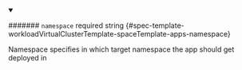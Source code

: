 
<details className="config-field" data-expandable="false" open>
<summary>

####### `namespace` <span className="config-field-required" data-required="false">required</span> <span className="config-field-type">string</span> <span className="config-field-default"></span> <span className="config-field-enum"></span> {#spec-template-workloadVirtualClusterTemplate-spaceTemplate-apps-namespace}

Namespace specifies in which target namespace the app should
get deployed in

</summary>



</details>
